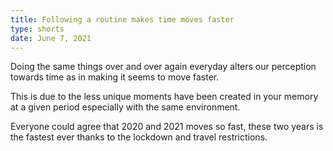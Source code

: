 ```yaml
---
title: Following a routine makes time moves faster
type: shorts
date: June 7, 2021
---
```


Doing the same things over and over again everyday alters our perception towards time as in making it seems to move faster.

This is due to the less unique moments have been created in your memory at a given period especially with the same environment.

Everyone could agree that 2020 and 2021 moves so fast, these two years is the fastest ever thanks to the lockdown and travel restrictions.
